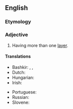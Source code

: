 ==English==

===Etymology===
{{prefix|en|multi|layered}}

===Adjective===
{{en-adj}}

# Having more than one [[layer]].

====Translations====
{{trans-top|having more than one layer}}
* Bashkir: {{t|ba|ҡат-ҡат|sc=Cyrl}}, {{t|ba|бер нисә ҡатлы|sc=Cyrl}}, {{t|ba|күп ҡатлы|sc=Cyrl}}
* Dutch: {{t|nl|meerlagig}}
* Hungarian: {{t+|hu|többrétegű}}
* Irish: {{t|ga|il-leibhéil}}
{{trans-mid}}
* Portuguese: {{t|pt|multicamadas}}
* Russian: {{t+|ru|многосло́йный}}
* Slovene: {{t|sl|večplasten}}
{{trans-bottom}}